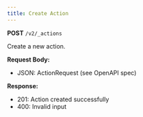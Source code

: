 ```yaml
---
title: Create Action
---
```


**POST** `/v2/_actions`

Create a new action.

**Request Body:**
- JSON: ActionRequest (see OpenAPI spec)

**Response:**
- 201: Action created successfully
- 400: Invalid input